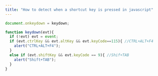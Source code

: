```yaml
---
title: "How to detect when a shortcut key is pressed in javascript"
---
```


```js
document.onkeydown = keydown;

function keydown(evt){
  if (!evt) evt = event;
  if (evt.ctrlKey && evt.altKey && evt.keyCode==115){ //CTRL+ALT+F4
    alert("CTRL+ALT+F4"); 
  }
  else if (evt.shiftKey && evt.keyCode == 9){ //Shif+TAB
    alert("Shift+TAB");
  }
}
```